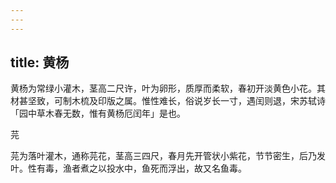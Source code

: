 ```yaml
---
---
---
```

title: 黄杨
---



黄杨为常绿小灌木，茎高二尺许，叶为卵形，质厚而柔软，春初开淡黄色小花。其材甚坚致，可制木梳及印版之属。惟性难长，俗说岁长一寸，遇闰则退，宋苏轼诗「园中草木春无数，惟有黄杨厄闰年」是也。

芫

芫为落叶灌木，通称芫花，茎高三四尺，春月先开管状小紫花，节节密生，后乃发叶。性有毒，渔者煮之以投水中，鱼死而浮出，故又名鱼毒。